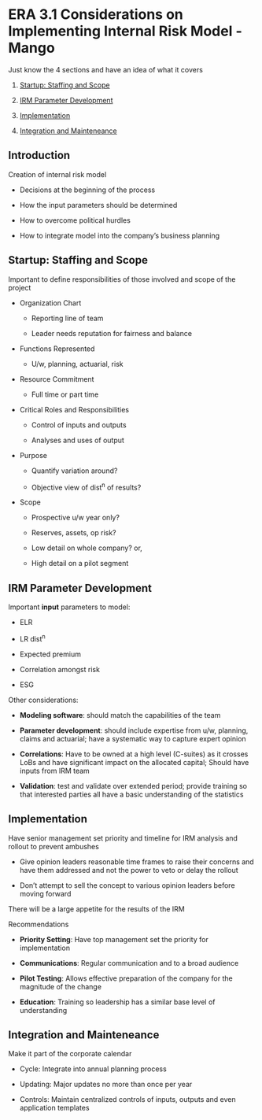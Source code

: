 # ERA 3.1 Considerations on Implementing Internal Risk Model - Mango

Just know the 4 sections and have an idea of what it covers

1. [Startup: Staffing and Scope](#era-3-1-sec-1)

2. [IRM Parameter Development](#era-3-1-sec-2)

3. [Implementation](#era-3-1-sec-3)

4. [Integration and Mainteneance](#era-3-1-sec-4)

## Introduction {#era3-1-intro}

Creation of internal risk model

* Decisions at the beginning of the process

* How the input parameters should be determined

* How to overcome political hurdles

* How to integrate model into the company's business planning

## Startup: Staffing and Scope {#era-3-1-sec-1}

Important to define responsibilities of those involved and scope of the project

* Organization Chart

    * Reporting line of team

    * Leader needs reputation for fairness and balance

* Functions Represented

    * U/w, planning, actuarial, risk

* Resource Commitment

    * Full time or part time

* Critical Roles and Responsibilities

    * Control of inputs and outputs

    * Analyses and uses of output

* Purpose

    * Quantify variation around?

    * Objective view of dist^n^ of results?

* Scope

    * Prospective u/w year only?

    * Reserves, assets, op risk?

    * Low detail on whole company? or,

    * High detail on a pilot segment
    
## IRM Parameter Development {#era-3-1-sec-2}

Important **input** parameters to model:

* ELR

* LR dist^n^

* Expected premium

* Correlation amongst risk

* ESG

Other considerations:

* **Modeling software**: should match the capabilities of the team

* **Parameter development**: should include expertise from u/w, planning, claims and actuarial; have a systematic way to capture expert opinion

* **Correlations**: Have to be owned at a high level (C-suites) as it crosses LoBs and have significant impact on the allocated capital; Should have inputs from IRM team

* **Validation**: test and validate over extended period; provide training so that interested parties all have a basic understanding of the statistics

## Implementation {#era-3-1-sec-3}

Have senior management set priority and timeline for IRM analysis and rollout to prevent ambushes

* Give opinion leaders reasonable time frames to raise their concerns and have them addressed and not the power to veto or delay the rollout

* Don't attempt to sell the concept to various opinion leaders before moving forward

There will be a large appetite for the results of the IRM

Recommendations

* **Priority Setting**: Have top management set the priority for implementation

* **Communications**: Regular communication and to a broad audience

* **Pilot Testing**: Allows effective preparation of the company for the magnitude of the change

* **Education**: Training so leadership has a similar base level of understanding

## Integration and Mainteneance {#era-3-1-sec-4}

Make it part of the corporate calendar

* Cycle: Integrate into annual planning process

* Updating: Major updates no more than once per year

* Controls: Maintain centralized controls of inputs, outputs and even application templates